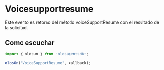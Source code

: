 # Voicesupportresume

Este evento es retorno del método voiceSupportResume con el resultado de la solicitud.

## Como escuchar

```js copy
import { olosOn } from "olosagentsdk";

olosOn("VoiceSupportResume", callback);
```
